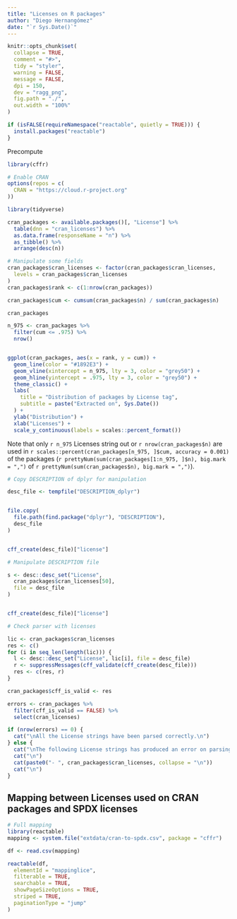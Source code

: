 ```yaml
---
title: "Licenses on R packages"
author: "Diego Hernangómez"
date: "`r Sys.Date()`"
---
```


```r
knitr::opts_chunk$set(
  collapse = TRUE,
  comment = "#>",
  tidy = "styler",
  warning = FALSE,
  message = FALSE,
  dpi = 150,
  dev = "ragg_png",
  fig.path = "./",
  out.width = "100%"
)

if (isFALSE(requireNamespace("reactable", quietly = TRUE))) {
  install.packages("reactable")
}
```

Precompute

```r
library(cffr)
```

```r

# Enable CRAN
options(repos = c(
  CRAN = "https://cloud.r-project.org"
))

library(tidyverse)

cran_packages <- available.packages()[, "License"] %>%
  table(dnn = "cran_licenses") %>%
  as.data.frame(responseName = "n") %>%
  as_tibble() %>%
  arrange(desc(n))

# Manipulate some fields
cran_packages$cran_licenses <- factor(cran_packages$cran_licenses,
  levels = cran_packages$cran_licenses
)
cran_packages$rank <- c(1:nrow(cran_packages))

cran_packages$cum <- cumsum(cran_packages$n) / sum(cran_packages$n)

cran_packages
```

```r

n_975 <- cran_packages %>%
  filter(cum <= .975) %>%
  nrow()


ggplot(cran_packages, aes(x = rank, y = cum)) +
  geom_line(color = "#1892E3") +
  geom_vline(xintercept = n_975, lty = 3, color = "grey50") +
  geom_hline(yintercept = .975, lty = 3, color = "grey50") +
  theme_classic() +
  labs(
    title = "Distribution of packages by License tag",
    subtitle = paste("Extracted on", Sys.Date())
  ) +
  ylab("Distribution") +
  xlab("Licenses") +
  scale_y_continuous(labels = scales::percent_format())
```

Note that only `r n_975` Licenses string out or
`r nrow(cran_packages$n)` are used in
`r scales::percent(cran_packages[n_975, ]$cum, accuracy = 0.001)`
of the packages (`r prettyNum(sum(cran_packages[1:n_975, ]$n), big.mark = ",")` of
`r prettyNum(sum(cran_packages$n), big.mark = ",")`).


```r

# Copy DESCRIPTION of dplyr for manipulation

desc_file <- tempfile("DESCRIPTION_dplyr")


file.copy(
  file.path(find.package("dplyr"), "DESCRIPTION"),
  desc_file
)


cff_create(desc_file)["license"]

# Manipulate DESCRIPTION file

s <- desc::desc_set("License",
  cran_packages$cran_licenses[50],
  file = desc_file
)


cff_create(desc_file)["license"]
```

```r
# Check parser with licenses

lic <- cran_packages$cran_licenses
res <- c()
for (i in seq_len(length(lic))) {
  l <- desc::desc_set("License", lic[i], file = desc_file)
  r <- suppressMessages(cff_validate(cff_create(desc_file)))
  res <- c(res, r)
}

cran_packages$cff_is_valid <- res
```
```r

errors <- cran_packages %>%
  filter(cff_is_valid == FALSE) %>%
  select(cran_licenses)

if (nrow(errors) == 0) {
  cat("\nAll the License strings have been parsed correctly.\n")
} else {
  cat("\nThe following License strings has produced an error on parsing:\n")
  cat("\n")
  cat(paste0("- ", cran_packages$cran_licenses, collapse = "\n"))
  cat("\n")
}
```

## Mapping between Licenses used on CRAN packages and SPDX licenses

```r
# Full mapping
library(reactable)
mapping <- system.file("extdata/cran-to-spdx.csv", package = "cffr")

df <- read.csv(mapping)

reactable(df,
  elementId = "mappinglice",
  filterable = TRUE,
  searchable = TRUE,
  showPageSizeOptions = TRUE,
  striped = TRUE,
  paginationType = "jump"
)
```


